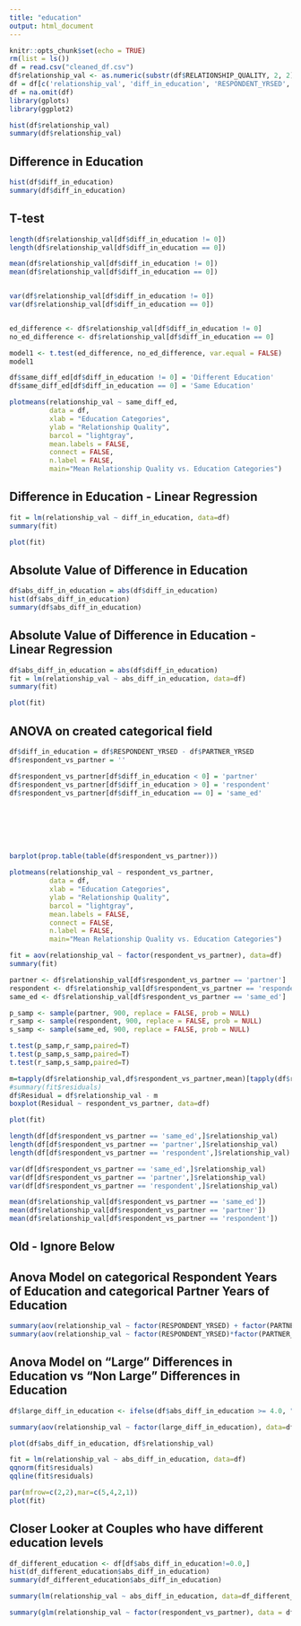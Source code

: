 ```yaml
---
title: "education"
output: html_document
---
```


```r
knitr::opts_chunk$set(echo = TRUE)
rm(list = ls())
df = read.csv("cleaned_df.csv")
df$relationship_val <- as.numeric(substr(df$RELATIONSHIP_QUALITY, 2, 2))
df = df[c('relationship_val', 'diff_in_education', 'RESPONDENT_YRSED', 'PARTNER_YRSED')]
df = na.omit(df) 
library(gplots)
library(ggplot2)
```

```r
hist(df$relationship_val)
summary(df$relationship_val)
```

## Difference in Education 

```r
hist(df$diff_in_education)
summary(df$diff_in_education)
```






## T-test

```r
length(df$relationship_val[df$diff_in_education != 0])
length(df$relationship_val[df$diff_in_education == 0])

mean(df$relationship_val[df$diff_in_education != 0])
mean(df$relationship_val[df$diff_in_education == 0])


var(df$relationship_val[df$diff_in_education != 0])
var(df$relationship_val[df$diff_in_education == 0])


ed_difference <- df$relationship_val[df$diff_in_education != 0]
no_ed_difference <- df$relationship_val[df$diff_in_education == 0]

model1 <- t.test(ed_difference, no_ed_difference, var.equal = FALSE)
model1
```


```r

df$same_diff_ed[df$diff_in_education != 0] = 'Different Education'
df$same_diff_ed[df$diff_in_education == 0] = 'Same Education'

plotmeans(relationship_val ~ same_diff_ed, 
          data = df, 
          xlab = "Education Categories", 
          ylab = "Relationship Quality",
          barcol = "lightgray",
          mean.labels = FALSE,
          connect = FALSE,
          n.label = FALSE,
          main="Mean Relationship Quality vs. Education Categories") 
```




## Difference in Education - Linear Regression


```r
fit = lm(relationship_val ~ diff_in_education, data=df)
summary(fit)
```

```r
plot(fit)
```

## Absolute Value of Difference in Education


```r
df$abs_diff_in_education = abs(df$diff_in_education)
hist(df$abs_diff_in_education)
summary(df$abs_diff_in_education)
```


## Absolute Value of Difference in Education - Linear Regression


```r
df$abs_diff_in_education = abs(df$diff_in_education)
fit = lm(relationship_val ~ abs_diff_in_education, data=df)
summary(fit)
```



```r
plot(fit)
```


## ANOVA on created categorical field


```r



df$diff_in_education = df$RESPONDENT_YRSED - df$PARTNER_YRSED
df$respondent_vs_partner = ''

df$respondent_vs_partner[df$diff_in_education < 0] = 'partner' 
df$respondent_vs_partner[df$diff_in_education > 0] = 'respondent'
df$respondent_vs_partner[df$diff_in_education == 0] = 'same_ed'







barplot(prop.table(table(df$respondent_vs_partner)))
```

```r
plotmeans(relationship_val ~ respondent_vs_partner, 
          data = df, 
          xlab = "Education Categories", 
          ylab = "Relationship Quality",
          barcol = "lightgray",
          mean.labels = FALSE,
          connect = FALSE,
          n.label = FALSE,
          main="Mean Relationship Quality vs. Education Categories") 
```


```r
fit = aov(relationship_val ~ factor(respondent_vs_partner), data=df)
summary(fit)
```

```r
partner <- df$relationship_val[df$respondent_vs_partner == 'partner']
respondent <- df$relationship_val[df$respondent_vs_partner == 'respondent']
same_ed <- df$relationship_val[df$respondent_vs_partner == 'same_ed']

p_samp <- sample(partner, 900, replace = FALSE, prob = NULL)
r_samp <- sample(respondent, 900, replace = FALSE, prob = NULL)
s_samp <- sample(same_ed, 900, replace = FALSE, prob = NULL)

t.test(p_samp,r_samp,paired=T)
t.test(p_samp,s_samp,paired=T)
t.test(r_samp,s_samp,paired=T)
```






```r
m=tapply(df$relationship_val,df$respondent_vs_partner,mean)[tapply(df$relationship_val,df$respondent_vs_partner)]
#summary(fit$residuals)
df$Residual = df$relationship_val - m
boxplot(Residual ~ respondent_vs_partner, data=df)
```



```r


plot(fit)

```


```r
length(df[df$respondent_vs_partner == 'same_ed',]$relationship_val)
length(df[df$respondent_vs_partner == 'partner',]$relationship_val)
length(df[df$respondent_vs_partner == 'respondent',]$relationship_val)
```


```r
var(df[df$respondent_vs_partner == 'same_ed',]$relationship_val)
var(df[df$respondent_vs_partner == 'partner',]$relationship_val)
var(df[df$respondent_vs_partner == 'respondent',]$relationship_val)
```


```r
mean(df$relationship_val[df$respondent_vs_partner == 'same_ed'])
mean(df$relationship_val[df$respondent_vs_partner == 'partner'])
mean(df$relationship_val[df$respondent_vs_partner == 'respondent'])
```










## Old - Ignore Below



## Anova Model on categorical Respondent Years of Education and categorical Partner Years of Education

```r
summary(aov(relationship_val ~ factor(RESPONDENT_YRSED) + factor(PARTNER_YRSED), data=df))
summary(aov(relationship_val ~ factor(RESPONDENT_YRSED)*factor(PARTNER_YRSED), data=df))
```

## Anova Model on "Large" Differences in Education vs "Non Large" Differences in Education

```r
df$large_diff_in_education <- ifelse(df$abs_diff_in_education >= 4.0, "large", "not large")

summary(aov(relationship_val ~ factor(large_diff_in_education), data=df))
```

```r
plot(df$abs_diff_in_education, df$relationship_val)
```


```r

fit = lm(relationship_val ~ abs_diff_in_education, data=df)
qqnorm(fit$residuals)
qqline(fit$residuals)

```
```r

par(mfrow=c(2,2),mar=c(5,4,2,1))
plot(fit)

```

## Closer Looker at Couples who have different education levels

```r
df_different_education <- df[df$abs_diff_in_education!=0.0,]
hist(df_different_education$abs_diff_in_education)
summary(df_different_education$abs_diff_in_education)
```

```r
summary(lm(relationship_val ~ abs_diff_in_education, data=df_different_education))
```




```r
summary(glm(relationship_val ~ factor(respondent_vs_partner), data = df, family=poisson))$coef
```







